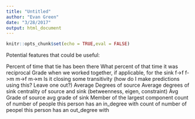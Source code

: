 ```yaml
---
title: "Untitled"
author: "Evan Green"
date: "3/28/2017"
output: html_document
---
```


```r
knitr::opts_chunk$set(echo = TRUE,eval = FALSE)
```

Potential features that could be useful:

Percent of time that tie has been there
What percent of that time it was reciprocal
Grade when we worked together, if applicable, for the sink 
f->f
f->m
m->f
m->m
Is it closing some transitivity (how do I make predictions using this? Leave one out?)
Average Degrees of source
Average degrees of sink
centrality of source and sink (betweenness, eigen, constraint)
Avg Grade of source
avg grade of sink 
Member of the largest component 
count of number of people this person has an in_degree with
count of number of peopel this person has an out_degree with 
